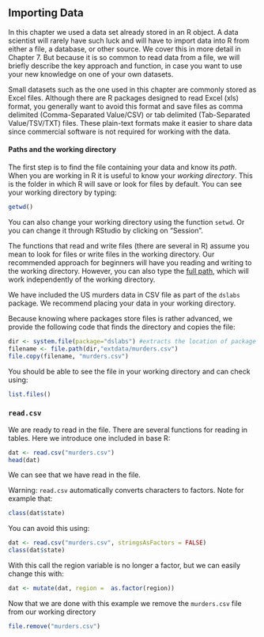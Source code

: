 ## Importing Data

In this chapter we used a data set already stored in an R object. A data scientist will rarely have such luck and will have to import data into R from either a file, a database, or other source. We cover this in more detail in Chapter 7. But because it is so common to read data from a file, we will briefly describe the key approach and function, in case you want to use your new knowledge on one of your own datasets.


Small datasets such as the one used in this chapter are commonly stored as Excel files. Although there
are R packages designed to read Excel (xls) format, you generally want
to avoid this format and save files as comma delimited (Comma-Separated
Value/CSV) or tab delimited (Tab-Separated Value/TSV/TXT) files.
These plain-text formats make it easier to share data since commercial software is not required for working with the data.


#### Paths and the working directory

The first step is to find the file containing your data and know its *path*.
When you are working in R it is useful to know your _working directory_. This is the folder in which R will save or look for files by default. You can see your working directory by typing:

```r
getwd()
```

You can also change your working directory using the function `setwd`. Or you can change it through RStudio by clicking on "Session".

The functions that read and write files (there are several in R) assume you mean to look for files or write files in the working directory. Our recommended approach for beginners will have you reading and writing to the working directory. However, you can also type the [full path](http://www.computerhope.com/jargon/a/absopath.htm), which will work independently of the working directory.

We have included the US murders data in CSV file as part of the `dslabs` package. We recommend placing your data in your working directory. 

Because knowing where packages store files is rather advanced, we provide the following code that finds the directory and copies the file:

```r
dir <- system.file(package="dslabs") #extracts the location of package
filename <- file.path(dir,"extdata/murders.csv")
file.copy(filename, "murders.csv")
```

You should be able to see the file in your working directory and can check using:

```r
list.files()
```

### `read.csv`

We are ready to read in the file. There are several functions for reading in tables. Here we introduce one included in base R:

```r
dat <- read.csv("murders.csv")
head(dat)
```

We can see that we have read in the file.

Warning: `read.csv` automatically converts characters to factors. Note for example that: 

```r
class(dat$state)
```

You can avoid this using:
```r
dat <- read.csv("murders.csv", stringsAsFactors = FALSE)
class(dat$state)
```

With this call the region variable is no longer a factor, but we can easily change this with:

```r
dat <- mutate(dat, region =  as.factor(region))
```

Now that we are done with this example we remove the `murders.csv` file from our working directory

```r
file.remove("murders.csv")
```


